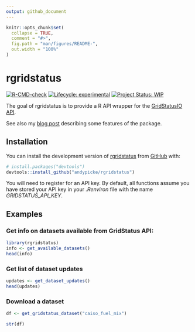 ```yaml
---
output: github_document
---
```


<!-- README.md is generated from README.Rmd. Please edit that file -->

```r
knitr::opts_chunk$set(
  collapse = TRUE,
  comment = "#>",
  fig.path = "man/figures/README-",
  out.width = "100%"
)
```

# rgridstatus

<!-- badges: start -->
[![R-CMD-check](https://github.com/andypicke/rgridstatus/actions/workflows/R-CMD-check.yaml/badge.svg)](https://github.com/andypicke/rgridstatus/actions/workflows/R-CMD-check.yaml)
[![Lifecycle: experimental](https://img.shields.io/badge/lifecycle-experimental-orange.svg)](https://lifecycle.r-lib.org/articles/stages.html#experimental)
[![Project Status: WIP](https://www.repostatus.org/badges/latest/wip.svg)](https://www.repostatus.org/#wip)
<!-- badges: end -->

The goal of rgridstatus is to provide a R API wrapper for the [GridStatusIO](https://www.gridstatus.io/home) [API](https://www.gridstatus.io/api).

See also my [blog post](https://andypicke.quarto.pub/portfolio/posts/rGridStatus/rGridStatus.html) describing some features of the package.

## Installation

You can install the development version of [rgridstatus](https://github.com/andypicke/rgridstatus) from [GitHub](https://github.com/) with:

``` r
# install.packages("devtools")
devtools::install_github("andypicke/rgridstatus")
```

You will need to register for an API key. By default, all functions assume you have stored your API key in your *.Renviron* file with the name *GRIDSTATUS_API_KEY*.

## Examples

### Get info on datasets available from GridStatus API:

```r
library(rgridstatus)
info <- get_available_datasets()
head(info)
```

### Get list of dataset updates

```r

updates <- get_dataset_updates()
head(updates)

```

### Download a dataset

```r

df <- get_gridstatus_dataset("caiso_fuel_mix")

str(df)

```

